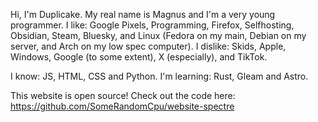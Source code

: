 Hi, I'm Duplicake. My real name is Magnus and I'm a very young programmer.
I like: Google Pixels, Programming, Firefox, Selfhosting, Obsidian, Steam, Bluesky, and Linux (Fedora on my main, Debian on my server, and Arch on my low spec computer).
I dislike: Skids, Apple, Windows, Google (to some extent), X (especially), and TikTok.

I know: JS, HTML, CSS and Python.
I'm learning: Rust, Gleam and Astro.

This website is open source! Check out the code here: https://github.com/SomeRandomCpu/website-spectre
